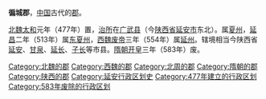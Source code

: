 '''徧城郡'''，[[中国|中国]]古代的[[郡|郡]]。

[[北魏|北魏]][[太和_(北魏)|太和]]元年（477年）置，[[治所|治所]]在[[广武县|广武县]]（今[[陕西省|陕西省]][[延安市|延安市]]东北）。属[[夏州|夏州]]，[[延昌_(北魏)|延昌]]二年（513年）属[[东夏州|东夏州]]，[[西魏废帝|西魏废帝]]三年（554年）属[[延州_(西魏)|延州]]。辖境相当今陕西省[[延安市|延安]]、[[甘泉县|甘泉]]、[[延长县|延长]]、[[子长县|子长]]等市县。[[隋朝|隋朝]][[开皇|开皇]]三年（583年）废。

{{陕西行政区划小作品}}
{{DEFAULTSORT:B}}
[[Category:北魏的郡|Category:北魏的郡]]
[[Category:西魏的郡|Category:西魏的郡]]
[[Category:北周的郡|Category:北周的郡]]
[[Category:隋朝的郡|Category:隋朝的郡]]
[[Category:陕西的郡|Category:陕西的郡]]
[[Category:延安行政区划史|Category:延安行政区划史]]
[[Category:477年建立的行政区划|Category:477年建立的行政区划]]
[[Category:583年废除的行政区划|Category:583年废除的行政区划]]